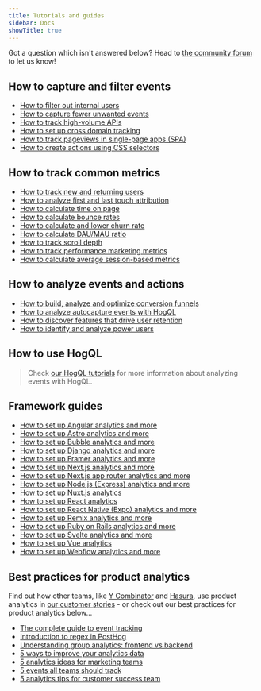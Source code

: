 ```yaml
---
title: Tutorials and guides
sidebar: Docs
showTitle: true
---
```

Got a question which isn't answered below? Head to [the community forum](/questions) to let us know!

## How to capture and filter events
- [How to filter out internal users](/tutorials/filter-internal-users)		
- [How to capture fewer unwanted events](/tutorials/fewer-unwanted-events)										
- [How to track high-volume APIs](/tutorials/track-high-volume-apis)
- [How to set up cross domain tracking](/tutorials/cross-domain-tracking)
- [How to track pageviews in single-page apps (SPA)](/tutorials/single-page-app-pageviews)
- [How to create actions using CSS selectors](/tutorials/css-selectors-for-actions)

## How to track common metrics
- [How to track new and returning users](/tutorials/track-new-returning-users)
- [How to analyze first and last touch attribution](/tutorials/first-last-touch-attribution)
- [How to calculate time on page](/tutorials/time-on-page)
- [How to calculate bounce rates](/tutorials/bounce-rate)
- [How to calculate and lower churn rate](/tutorials/churn-rate)
- [How to calculate DAU/MAU ratio](/tutorials/dau-mau-ratio)		
- [How to track scroll depth](/tutorials/scroll-depth)
- [How to track performance marketing metrics](/tutorials/performance-marketing)
- [How to calculate average session-based metrics](/tutorials/session-metrics) 

## How to analyze events and actions
- [How to build, analyze and optimize conversion funnels](/tutorials/guide-to-funnels)
- [How to analyze autocapture events with HogQL](/tutorials/hogql-autocapture)
- [How to discover features that drive user retention](/tutorials/feature-retention)
- [How to identify and analyze power users](/tutorials/power-users)

## How to use HogQL
> Check [our HogQL tutorials](/docs/hogql/tutorials) for more information about analyzing events with HogQL.

## Framework guides 
- [How to set up Angular analytics and more](/tutorials/angular-analytics)
- [How to set up Astro analytics and more](/tutorials/astro-analytics)
- [How to set up Bubble analytics and more](/tutorials/bubble-analytics)
- [How to set up Django analytics and more](/tutorials/django-analytics)
- [How to set up Framer analytics and more](/tutorials/framer-analytics)
- [How to set up Next.js analytics and more](/tutorials/nextjs-analytics)
- [How to set up Next.js app router analytics and more](/tutorials/nextjs-app-directory-analytics)
- [How to set up Node.js (Express) analytics and more](/tutorials/node-express-analytics)
- [How to set up Nuxt.js analytics](/tutorials/nuxt-analytics)
- [How to set up React analytics](/tutorials/react-analytics)
- [How to set up React Native (Expo) analytics and more](/tutorials/react-native-analytics)
- [How to set up Remix analytics and more](/tutorials/remix-analytics)
- [How to set up Ruby on Rails analytics and more](/tutorials/ruby-on-rails-analytics)
- [How to set up Svelte analytics and more](/tutorials/svelte-analytics)
- [How to set up Vue analytics](/tutorials/vue-analytics)
- [How to set up Webflow analytics and more](/tutorials/webflow)

## Best practices for product analytics
Find out how other teams, like [Y Combinator](/customers/ycombinator) and [Hasura](/customers/hasura), use product analytics in [our customer stories](/customers) - or check out our best practices for product analytics below...

- [The complete guide to event tracking](/tutorials/event-tracking-guide)
- [Introduction to regex in PostHog](/tutorials/regex-basics)
- [Understanding group analytics: frontend vs backend](/tutorials/frontend-vs-backend-group-analytics)
- [5 ways to improve your analytics data](/blog/5-ways-to-improve-analytics-data)
- [5 analytics ideas for marketing teams](/blog/analytics-tips-for-marketing-teams)
- [5 events all teams should track](/blog/events-you-should-track-with-posthog)
- [5 analytics tips for customer success team](/blog/analytics-tips-for-customer-success-teams)